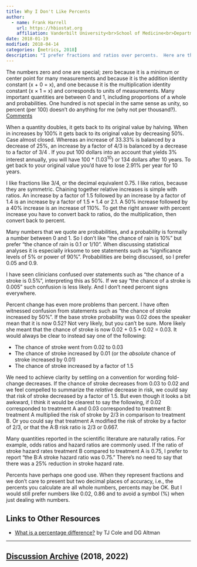```yaml
---
title: Why I Don't Like Percents
author:
  - name: Frank Harrell
    url: https://hbiostat.org
    affiliation: Vanderbilt University<br>School of Medicine<br>Department of Biostatistics
date: 2018-01-19
modified: 2018-04-14
categories: [metrics, 2018]
description: "I prefer fractions and ratios over percents.  Here are the reasons."
---
```


The numbers zero and one are special; zero because it is a minimum or center point for many measurements and because it is the addition identity constant (x + 0 = x), and one because it is the multiplication identity constant (x × 1 = x) and corresponds to units of measurements.  Many important quantities are between 0 and 1, including proportions of a whole and probabilities.  One hundred is not special in the same sense as unity, so percent (per 100) doesn't do anything for me (why not per thousand?). [[Comments](https://hbiostat.org/comment.html)]{.aside}

When a quantity doubles, it gets back to its original value by halving.  When in increases by 100% it gets back to its original value by decreasing 50%.  Case almost closed.  Whereas an increase of 33.33% is balanced by a decrease of 25%, an increase by a factor of 4/3 is balanced by a decrease to a factor of 3/4 .  If you put 100 dollars into an account that yields 3% interest annually, you will have 100 * (1.03<sup>10</sup>) or 134 dollars after 10 years.  To get back to your original value you'd have to lose 2.91% per year for 10 years.

I like fractions like 3/4, or the decimal equivalent 0.75.  I like ratios, because they are symmetric.  Chaining together relative increases is simple with ratios.  An increase by a factor of 1.5 followed by an increase by a factor of 1.4 is an increase by a factor of 1.5 * 1.4 or 2.1.  A 50% increase followed by a 40% increase is an increase of 110%.  To get the right answer with percent increase you have to convert back to ratios, do the multiplication, then convert back to percent.

Many numbers that we quote are probabilities, and a probability is formally a number between 0 and 1.  So I don't like "the chance of rain is 10%" but prefer "the chance of rain is 0.1 or 1/10".  When discussing statistical analyses it is especially irksome to see statements such as "significance levels of 5% or power of 90%".  Probabilities are being discussed, so I prefer 0.05 and 0.9.

I have seen clinicians confused over statements such as "the chance of a stroke is 0.5%", interpreting this as 50%.  If we say "the chance of a stroke is 0.005" such confusion is less likely.  And I don't need percent signs everywhere.

Percent change has even more problems than percent.  I have often witnessed confusion from statements such as "the chance of stroke increased by 50%".  If the base stroke probability was 0.02 does the speaker mean that it is now 0.52?  Not very likely, but you can't be sure.  More likely she meant that the chance of stroke is now 0.02 + 0.5 * 0.02 = 0.03.  It would always be clear to instead say one of the following:

- The chance of stroke went from 0.02 to 0.03
- The chance of stroke increased by 0.01 (or the *absolute* chance of stroke increased by 0.01)
- The chance of stroke increased by a factor of 1.5

We need to achieve clarity by settling on a convention for wording fold-change decreases.  If the chance of stroke decreases from 0.03 to 0.02 and we feel compelled to summarize the *relative* decrease in risk, we could say that risk of stroke decreased by a factor of 1.5.  But even though it looks a bit awkward, I think it would be clearest to say the following, if 0.02 corresponded to treatment A and 0.03 corresponded to treatment B: treatment A multiplied the risk of stroke by 2/3 in comparison to treatment B.  Or you could say that treatment A modified the risk of stroke by a factor of 2/3, or that the A:B risk ratio is 2/3 or 0.667.

Many quantities reported in the scientific literature are naturally ratios.  For example, odds ratios and hazard ratios are commonly used.  If the ratio of stroke hazard rates treatment B compared to treatment A is 0.75, I prefer to report "the B:A stroke hazard ratio was 0.75."  There's no need to say that there was a 25% reduction in stroke hazard rate.

Percents have perhaps one good use.  When they represent fractions and we don't care to present but two decimal places of accuracy, i.e., the percents you calculate are all whole numbers, percents may be OK.  But I would still prefer numbers like 0.02, 0.86 and to avoid a symbol (%) when just dealing with numbers.

## Links to Other Resources

* [What is a percentage difference?](https://www.bmj.com/content/358/bmj.j3663) by TJ Cole and DG Altman

----

## [Discussion Archive](disqus.pdf) (2018, 2022)
